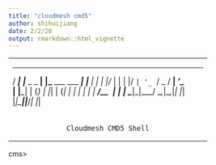 ```yaml
---
title: "cloudmesh cmd5"
author: shihuijiang
date: 2/2/20
output: rmarkdown::html_vignette
---
```



+-------------------------------------------------------+
|   ____ _                 _                     _      |
|  / ___| | ___  _   _  __| |_ __ ___   ___  ___| |__   |
| | |   | |/ _ \| | | |/ _` | '_ ` _ \ / _ \/ __| '_ \  |
| | |___| | (_) | |_| | (_| | | | | | |  __/\__ \ | | | |
|  \____|_|\___/ \__,_|\__,_|_| |_| |_|\___||___/_| |_| |
+-------------------------------------------------------+
|                  Cloudmesh CMD5 Shell                 |
+-------------------------------------------------------+

cms>